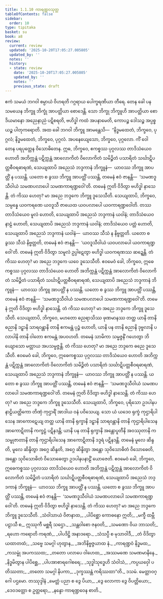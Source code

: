 ```yaml
---
title: 1.1.10 ကာရဏ္ဍဝသုတ္တ
tableOfContents: false
sidebar:
  order: 10
type: tipitaka
basket: su
book: a8
review:
  current: review
  updated: '2025-10-20T17:05:27.005805'
  updated_by: ''
  notes: ''
  history:
  - state: review
    date: '2025-10-20T17:05:27.005805'
    updated_by: ''
    notes: ''
    previous_state: draft
---
```



<DynamicBreadcrumb />


<ReviewStatus review={frontmatter.review} showDetails={true} />

<HypothesisAnnotation frontmatter={frontmatter} />

<Division number="10" book="a8" e="ch" v="17" p="16">

<Paragraph number="77" book="a8">
ဧကံ သမယံ ဘဂဝါ စမ္ပာယံ ဝိဟရတိ ဂဂ္ဂရာယ ပေါက္ခရဏိယာ တီရေ. တေန ခေါ ပန သမယေန ဘိက္ခူ ဘိက္ခုံ အာပတ္တိယာ စောဒေန္တိ. သော ဘိက္ခု ဘိက္ခူဟိ အာပတ္တိယာ စောဒိယမာနော အညေနာညံ ပဋိစရတိ, ဗဟိဒ္ဓါ ကထံ အပနာမေတိ, ကောပဉ္စ ဒေါသဉ္စ အပ္ပစ္စယဉ္စ ပါတုကရောတိ.
</Paragraph>

<Paragraph number="78" book="a8">
အထ ခေါ ဘဂဝါ ဘိက္ခူ အာမန္တေသိ—  “နိဒ္ဓမထေတံ, ဘိက္ခဝေ, ပုဂ္ဂလံ; နိဒ္ဓမထေတံ, ဘိက္ခဝေ, ပုဂ္ဂလံ. အပနေယျေသော, ဘိက္ခဝေ, ပုဂ္ဂလော. ကိံ ဝေါ တေန ပရပုတ္တေန ဝိသောဓိတေန. ဣဓ, ဘိက္ခဝေ, ဧကစ္စဿ ပုဂ္ဂလဿ တာဒိသံယေဝ ဟောတိ အဘိက္ကန္တံ ပဋိက္ကန္တံ အာလောကိတံ ဝိလောကိတံ သမိဉ္ဇိတံ ပသာရိတံ သင်္ဃာဋိပတ္တစီဝရဓာရဏံ, သေယျထာပိ အညေသံ ဘဒ္ဒကာနံ ဘိက္ခူနံ—  ယာဝဿ ဘိက္ခူ အာပတ္တိံ န ပဿန္တိ. ယတော စ ခွဿ ဘိက္ခူ အာပတ္တိံ ပဿန္တိ, တမေနံ ဧဝံ ဇာနန္တိ—  ‘သမဏဒူသီဝါယံ သမဏပလာပေါ သမဏကာရဏ္ဍဝေါ’တိ. တမေနံ ဣတိ ဝိဒိတွာ ဗဟိဒ္ဓါ နာသေန္တိ. တံ ကိဿ ဟေတု? မာ အညေ ဘဒ္ဒကေ ဘိက္ခူ ဒူသေသီတိ.
</Paragraph>

<Paragraph number="79" book="a8">
သေယျထာပိ, ဘိက္ခဝေ, သမ္ပန္နေ ယဝကရဏေ ယဝဒူသီ ဇာယေထ ယဝပလာပေါ ယဝကာရဏ္ဍဝေါတိ. တဿ တာဒိသံယေဝ မူလံ ဟောတိ, သေယျထာပိ အညေသံ ဘဒ္ဒကာနံ ယဝါနံ; တာဒိသံယေဝ နာဠံ ဟောတိ, သေယျထာပိ အညေသံ ဘဒ္ဒကာနံ ယဝါနံ; တာဒိသံယေဝ ပတ္တံ ဟောတိ, သေယျထာပိ အညေသံ ဘဒ္ဒကာနံ ယဝါနံ—  ယာဝဿ သီသံ န နိဗ္ဗတ္တတိ. ယတော စ ခွဿ သီသံ နိဗ္ဗတ္တတိ, တမေနံ ဧဝံ ဇာနန္တိ—  ‘ယဝဒူသီဝါယံ ယဝပလာပေါ ယဝကာရဏ္ဍဝေါ’တိ. တမေနံ ဣတိ ဝိဒိတွာ သမူလံ ဥပ္ပါဋေတွာ ဗဟိဒ္ဓါ ယဝကရဏဿ ဆဍ္ဍေန္တိ. တံ ကိဿ ဟေတု? မာ အညေ ဘဒ္ဒကေ ယဝေ ဒူသေသီတိ.
</Paragraph>

<Paragraph number="80" book="a8">
ဧဝမေဝံ ခေါ, ဘိက္ခဝေ, ဣဓေကစ္စဿ ပုဂ္ဂလဿ တာဒိသံယေဝ ဟောတိ အဘိက္ကန္တံ ပဋိက္ကန္တံ အာလောကိတံ ဝိလောကိတံ သမိဉ္ဇိတံ ပသာရိတံ သင်္ဃာဋိပတ္တစီဝရဓာရဏံ, သေယျထာပိ အညေသံ ဘဒ္ဒကာနံ ဘိက္ခူနံ—  ယာဝဿ ဘိက္ခူ အာပတ္တိံ န ပဿန္တိ. ယတော စ ခွဿ ဘိက္ခူ အာပတ္တိံ ပဿန္တိ, တမေနံ ဧဝံ ဇာနန္တိ—  ‘သမဏဒူသီဝါယံ သမဏပလာပေါ သမဏကာရဏ္ဍဝေါ’တိ. တမေနံ ဣတိ ဝိဒိတွာ ဗဟိဒ္ဓါ နာသေန္တိ. တံ ကိဿ ဟေတု? မာ အညေ ဘဒ္ဒကေ ဘိက္ခူ ဒူသေသီတိ.
</Paragraph>

<Paragraph number="81" book="a8">
သေယျထာပိ, ဘိက္ခဝေ, မဟတော ဓညရာသိဿ ဖုဏမာနဿ တတ္ထ ယာနိ တာနိ ဓညာနိ ဒဠှာနိ သာရဝန္တာနိ တာနိ ဧကမန္တံ ပုဉ္ဇံ ဟောတိ, ယာနိ ပန တာနိ ဓညာနိ ဒုဗ္ဗလာနိ ပလာပါနိ တာနိ ဝါတော ဧကမန္တံ အပဝဟတိ. တမေနံ သာမိကာ သမ္မဇ္ဇနိံ ဂဟေတွာ ဘိယျောသော မတ္တာယ အပသမ္မဇ္ဇန္တိ. တံ ကိဿ ဟေတု? မာ အညေ ဘဒ္ဒကေ ဓညေ ဒူသေသီတိ. ဧဝမေဝံ ခေါ, ဘိက္ခဝေ, ဣဓေကစ္စဿ ပုဂ္ဂလဿ တာဒိသံယေဝ ဟောတိ အဘိက္ကန္တံ ပဋိက္ကန္တံ အာလောကိတံ ဝိလောကိတံ သမိဉ္ဇိတံ ပသာရိတံ သင်္ဃာဋိပတ္တစီဝရဓာရဏံ, သေယျထာပိ အညေသံ ဘဒ္ဒကာနံ ဘိက္ခူနံ—  ယာဝဿ ဘိက္ခူ အာပတ္တိံ န ပဿန္တိ. ယတော စ ခွဿ ဘိက္ခူ အာပတ္တိံ ပဿန္တိ, တမေနံ ဧဝံ ဇာနန္တိ—  ‘သမဏဒူသီဝါယံ သမဏပလာပေါ သမဏကာရဏ္ဍဝေါ’တိ. တမေနံ ဣတိ ဝိဒိတွာ ဗဟိဒ္ဓါ နာသေန္တိ. တံ ကိဿ ဟေတု? မာ အညေ ဘဒ္ဒကေ ဘိက္ခူ ဒူသေသီတိ.
</Paragraph>

<Paragraph number="82" book="a8">
သေယျထာပိ, ဘိက္ခဝေ, ပုရိသော ဥဒပါနပနာဠိယတ္ထိကော တိဏှံ ကုဌာရိံ အာဒါယ ဝနံ ပဝိသေယျ. သော ယံ ယဒေဝ ရုက္ခံ ကုဌာရိပါသေန အာကောဋေယျ တတ္ထ ယာနိ တာနိ ရုက္ခာနိ ဒဠှာနိ သာရဝန္တာနိ တာနိ ကုဌာရိပါသေန အာကောဋိတာနိ ကက္ခဠံ ပဋိနဒန္တိ; ယာနိ ပန တာနိ ရုက္ခာနိ အန္တောပူတီနိ အဝဿုတာနိ ကသမ္ဗုဇာတာနိ တာနိ ကုဌာရိပါသေန အာကောဋိတာနိ ဒဒ္ဒရံ ပဋိနဒန္တိ. တမေနံ မူလေ ဆိန္ဒတိ, မူလေ ဆိန္ဒိတွာ အဂ္ဂေ ဆိန္ဒတိ, အဂ္ဂေ ဆိန္ဒိတွာ အန္တော သုဝိသောဓိတံ ဝိသောဓေတိ, အန္တော သုဝိသောဓိတံ ဝိသောဓေတွာ ဥဒပါနပနာဠိံ ယောဇေတိ. ဧဝမေဝံ ခေါ, ဘိက္ခဝေ, ဣဓေကစ္စဿ ပုဂ္ဂလဿ တာဒိသံယေဝ ဟောတိ အဘိက္ကန္တံ ပဋိက္ကန္တံ အာလောကိတံ ဝိလောကိတံ သမိဉ္ဇိတံ ပသာရိတံ သင်္ဃာဋိပတ္တစီဝရဓာရဏံ, သေယျထာပိ အညေသံ ဘဒ္ဒကာနံ ဘိက္ခူနံ—  ယာဝဿ ဘိက္ခူ အာပတ္တိံ န ပဿန္တိ. ယတော စ ခွဿ ဘိက္ခူ အာပတ္တိံ ပဿန္တိ, တမေနံ ဧဝံ ဇာနန္တိ—  ‘သမဏဒူသီဝါယံ သမဏပလာပေါ သမဏကာရဏ္ဍဝေါ’တိ. တမေနံ ဣတိ ဝိဒိတွာ ဗဟိဒ္ဓါ နာသေန္တိ. တံ ကိဿ ဟေတု? မာ အညေ ဘဒ္ဒကေ ဘိက္ခူ ဒူသေသီတိ.
</Paragraph>

<Paragraph number="83" type="verses" book="a8">
_သံဝါသာယံ ဝိဇာနာထ,_  
_ပါပိစ္ဆော ကောဓနော ဣတိ;_  
_မက္ခီ ထမ္ဘီ ပဠာသီ စ,_  
ဣဿုကီ မစ္ဆရီ သဌော._  

</Paragraph>

<Paragraph number="84" type="verses" book="a8">
_သန္တဝါစော ဇနဝတိ,_  
_သမဏော ဝိယ ဘာသတိ;_  
_ရဟော ကရောတိ ကရဏံ,_  
_ပါပဒိဋ္ဌိ အနာဒရော._  

</Paragraph>

<Paragraph number="85" type="verses" book="a8">
_သံသပ္ပီ စ မုသာဝါဒီ,_  
_တံ ဝိဒိတွာ ယထာတထံ;_  
_သဗ္ဗေ သမဂ္ဂါ ဟုတွာန,_  
_အဘိနိဗ္ဗဇ္ဇယာထ နံ._  

</Paragraph>

<Paragraph number="86" type="verses" book="a8">
_ကာရဏ္ဍဝံ နိဒ္ဓမထ,_  
_ကသမ္ဗုံ အပကဿထ;_  
_တတော ပလာပေ ဝါဟေထ,_  
_အဿမဏေ သမဏမာနိနေ._  

</Paragraph>

<Paragraph number="87" type="verses" book="a8">
_နိဒ္ဓမိတွာန ပါပိစ္ဆေ,_  
_ပါပအာစာရဂေါစရေ;_  
_သုဒ္ဓါသုဒ္ဓေဟိ သံဝါသံ,_  
_ကပ္ပယဝှေါ ပတိဿတာ;_  
_တတော သမဂ္ဂါ နိပကာ,_  
_ဒုက္ခဿန္တံ ကရိဿထာ”တိ._  


</Paragraph>
</Division>

<Paragraph number="88" type="center" book="a8">
ဒသမံ.



</Paragraph>

<Paragraph number="89" type="center" book="a8">
မေတ္တာဝဂ္ဂေါ ပဌမော.



</Paragraph>

<Paragraph number="90" type="center" book="a8">
တဿုဒ္ဒါနံ


</Paragraph>

<Paragraph number="91" type="verses" book="a8">
_မေတ္တံ ပညာ စ ဒွေ ပိယာ,_  
_ဒွေ လောကာ ဒွေ ဝိပတ္တိယော;_  
_ဒေဝဒတ္တော စ ဥတ္တရော,_  
_နန္ဒော ကာရဏ္ဍဝေန စာတိ._
</Paragraph>